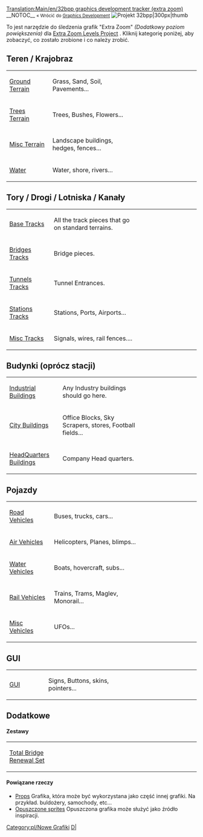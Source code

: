 <!--{{en/Outdated|References outdated forum threads etc.  The 32bpp project referred to in this section is, as of 2017, dead}}-->{{pl/Nieaktualizowane|Odnośniki do przestarzałych wątków na forum itp. Projekt 32bpp, o którym mowa w tej sekcji, od 2017 r. W stanie zaniku}}

[[Translation:Main/en/32bpp graphics development tracker (extra zoom)]]
__NOTOC__
<small>« Wrócić do [[Main/pl/Rozwój Graficzny|Graphics Development]]</small>  [[File:en/OpenTTD 32bpp.png|Projekt 32bpp|300px|thumb]]


To jest narzędzie do śledzenia grafik "Extra Zoom" ''(Dodatkowy poziom powiększenia)'' dla [[Main/pl/Rozgrywka z grafiką 32 bpp|Extra Zoom Levels Project]] .
Kliknij kategorię poniżej, aby zobaczyć, co zostało zrobione i co należy zrobić.


  



==Teren / Krajobraz==
{| style="background:#FFFFFF; text-align:left"
|width="150"|[[Main/en/Ground Terrain (New Graphics)|Ground Terrain]] 
|width="380"|Grass, Sand, Soil, Pavements...
|width="300"|{{en/Progress bar 32bpp tracker|ground terrain|style=font-size:75%;}}
|-
|[[Main/en/Trees Terrain (New Graphics)|Trees Terrain]]
|Trees, Bushes, Flowers...
|{{en/Progress bar 32bpp tracker|trees terrain|style=font-size:75%;}}
|-
|[[Main/en/Misc Terrain (New Graphics)|Misc Terrain]]
|Landscape buildings, hedges, fences...
|{{en/Progress bar 32bpp tracker|misc terrain|style=font-size:75%;}}
|-
|[[Main/en/Water (New Graphics)|Water]]
|Water, shore, rivers...
|{{en/Progress bar 32bpp tracker|water|style=font-size:75%;}}
|}

==Tory / Drogi / Lotniska / Kanały==
{| style="background:#FFFFFF; text-align:left"
|width="150"|[[Main/en/Base Tracks (New Graphics)|Base Tracks]] 
|width="380"|All the track pieces that go on standard terrains.
|width="300"|{{en/Progress bar 32bpp tracker|base tracks|style=font-size:75%;}}
|-
|[[Main/en/Bridges Tracks (New Graphics)|Bridges Tracks]]
|Bridge pieces.
|{{en/Progress bar 32bpp tracker|bridges tracks|style=font-size:75%;}}
|-
|[[Main/en/Tunnels Tracks (New Graphics)|Tunnels Tracks]]
|Tunnel Entrances.
|{{en/Progress bar 32bpp tracker|tunnels tracks|style=font-size:75%;}}
|-
|[[Main/en/Stations Tracks (New Graphics)|Stations Tracks]]
|Stations, Ports, Airports...
|{{en/Progress bar 32bpp tracker|stations tracks|style=font-size:75%;}}
|-
|[[Main/en/Misc Tracks (New Graphics)|Misc Tracks]]
|Signals, wires, rail fences....
|{{en/Progress bar 32bpp tracker|misc tracks|style=font-size:75%;}}
|}

==Budynki (oprócz stacji)==
{| style="background:#FFFFFF; text-align:left"
|width="150"|[[Main/en/Industrial Buildings (New Graphics)|Industrial Buildings]]
|width="380"|Any Industry buildings should go here.
|width="300"|{{en/Progress bar 32bpp tracker|industrial|style=font-size:75%;}}
|-
|[[Main/en/City Buildings (New Graphics)|City Buildings]]
|Office Blocks, Sky Scrapers, stores, Football fields...
|{{en/Progress bar 32bpp tracker|city buildings|style=font-size:75%;}}
|-
|[[Main/en/HeadQuarters Buildings (New Graphics)|HeadQuarters Buildings]]
|Company Head quarters.
|{{en/Progress bar 32bpp tracker|headquarter|style=font-size:75%;}}
|}

==Pojazdy==
{| style="background:#FFFFFF; text-align:left"
|width="150"|[[Main/en/Road Vehicles (New Graphics)|Road Vehicles]]
|width="380"|Buses, trucks, cars...
|width="300"|{{en/Progress bar 32bpp tracker|road vehicles|style=font-size:75%;}}
|-
|[[Main/en/Air Vehicles (New Graphics)|Air Vehicles]]
|Helicopters, Planes, blimps...
|{{en/Progress bar 32bpp tracker|air vehicles|style=font-size:75%;}}
|-
|[[Main/en/Water Vehicles (New Graphics)|Water Vehicles]]
|Boats, hovercraft, subs...
|{{en/Progress bar 32bpp tracker|water vehicles|style=font-size:75%;}}
|-
|[[Main/en/Rail Vehicles (New Graphics)|Rail Vehicles]]
|Trains, Trams, Maglev, Monorail...
|{{en/Progress bar 32bpp tracker|rail vehicles|style=font-size:75%;}}
|-
|[[Main/en/Misc Vehicles (New Graphics)|Misc Vehicles]]
|UFOs...
|{{en/Progress bar 32bpp tracker|misc tracks|style=font-size:75%;}}
|}

==GUI==
{| style="background:#FFFFFF; text-align:left"
|width="150"|[[Main/en/GUI (New Graphics)|GUI]]
|width="380"|Signs, Buttons, skins, pointers... <!-- No faces? -->
|width="300"|{{en/Progress bar 32bpp tracker|gui|style=font-size:75%;}}
|}

==Dodatkowe==
==== Zestawy ====
{| style="background:#FFFFFF; text-align:left"
|width="150"|[[Main/en/32bpp graphics for Total Bridge Renewal Set|Total Bridge Renewal Set]]
|width="380"|
|width="300"|{{en/Progress bar 32bpp tracker|total bridge renewal set|style=font-size:75%;}}
|}

====Powiązane rzeczy====
* [[Main/pl/Rekwizyty (Nowe Grafik)|Props]] Grafika, która może być wykorzystana jako część innej grafiki. Na przykład. buldożery, samochody, etc...
* [[Main/pl/Opuszczone budowle 32bpp|Opuszczone sprites]] Opuszczona grafika może służyć jako źródło inspiracji.


<!--{{en/Navbox Graphics Development}}-->{{pl/Navbox Programowanie grafik}}

<!--[[Category:en/New Graphics]][[Category:en/32bpp Graphics Developer resources|D|]]-->[[Category:pl/Nowe Grafiki]][[Category:pl/Zasoby Twórców Grafik 32bpp|D|]]